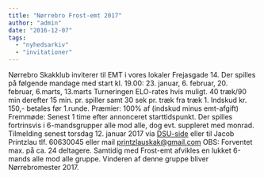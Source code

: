 ```yaml
---
title: "Nørrebro Frost-emt 2017"
author: "admin"
date: "2016-12-07"
tags: 
  - "nyhedsarkiv"
  - "invitationer"
---
```


Nørrebro Skakklub inviterer til EMT i vores lokaler Frejasgade 14. Der spilles på følgende mandage med start kl. 19.00: 23. januar, 6. februar, 20. februar, 6.marts, 13.marts Turneringen ELO-rates hvis muligt. 40 træk/90 min derefter 15 min. pr. spiller samt 30 sek pr. træk fra træk 1. Indskud kr. 150,- betales før 1.runde. Præmier: 100% af (indskud minus emt-afgift) Fremmøde: Senest 1 time efter annonceret starttidspunkt. Der spilles fortrinsvis i 6-mandsgrupper alle mod alle, dog evt. suppleret med monrad. Tilmelding senest torsdag 12. januar 2017 via [DSU-side](https://turnering.skak.dk/TournamentActive/Details?tourId=24002) eller til Jacob Printzlau tlf. 60630045 eller mail printzlauskak@gmail.com OBS: Forventet max. på ca. 24 deltagere. Samtidig med Frost-emt afvikles en lukket 6-mands alle mod alle gruppe. Vinderen af denne gruppe bliver Nørrebromester 2017.
